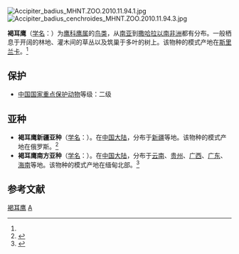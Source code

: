 {{Speciesbox
| name = 褐耳鹰
| status = LC 
| status_system = iucn3.1
| status_ref = <ref>{{IUCN2008 | assessors=BirdLife International | year=2008 | title=Accipiter badius | id=144395 | downloaded=19 February 2009}}</ref>
| image = Shikra1.jpg|雄性褐耳鹰
| image_caption = 雄性褐耳鹰
| genus = Accipiter
| species = badius
| authority = (Gmelin)<ref name='id1473'>{{cite web| url =http://www.bioinfo.cn/db05/BjdwSpecies.php?action=view&id=1473| title =褐耳鹰| work =《中国动物物种编目数据库》| publisher =中国科学院微生物研究所| author =中国科学院动物研究所| accessdate =2009-04-04| deadurl =yes| archiveurl =https://web.archive.org/web/20160305064004/http://www.bioinfo.cn/db05/BjdwSpecies.php?action=view&id=1473| archivedate =2016-03-05| df =}}</ref>
}}
[[File:Accipiter_badius_MHNT.ZOO.2010.11.94.1.jpg|thumb]]
[[File:Accipiter_badius_cenchroides_MHNT.ZOO.2010.11.94.3.jpg|thumb]]

'''褐耳鹰'''（[[学名|学名]]：{{lang|la|''Accipiter badius''}}）为[[鹰科|鹰科]][[鹰属|鹰属]]的[[鸟类|鸟类]]，从[[南亚|南亚]]到[[撒哈拉以南非洲|撒哈拉以南非洲]]都有分布。一般栖息于开阔的林地、灌木间的草丛以及筑巢于多叶的树上。该物种的模式产地在[[斯里兰卡|斯里兰卡]]。<ref name='id1473'/>

== 保护 ==
* [[中國國家重點保護野生動物名錄|中国国家重点保护动物]]等级：二级

== 亚种 ==
* '''褐耳鹰新疆亚种'''（[[学名|学名]]：{{lang|la|''Accipiter badius cenchroides''}}）。在[[中国大陆|中国大陆]]，分布于[[新疆|新疆]]等地。该物种的模式产地在俄罗斯。<ref name='id1474'>{{cite web| url =http://www.bioinfo.cn/db05/BjdwSpecies.php?action=view&id=1474| title =褐耳鹰新疆亚种| work =《中国动物物种编目数据库》| publisher =中国科学院微生物研究所| author =中国科学院动物研究所| accessdate =2009-04-04| deadurl =yes| archiveurl =https://web.archive.org/web/20160305080242/http://www.bioinfo.cn/db05/BjdwSpecies.php?action=view&id=1474| archivedate =2016-03-05| df =}}</ref>
* '''褐耳鹰南方亚种'''（[[学名|学名]]：{{lang|la|''Accipiter badius poliopsis''}}）。在[[中国大陆|中国大陆]]，分布于[[云南|云南]]、[[贵州|贵州]]、[[广西|广西]]、[[广东|广东]]、[[海南|海南]]等地。该物种的模式产地在缅甸北部。<ref name='id1475'>{{cite web| url =http://www.bioinfo.cn/db05/BjdwSpecies.php?action=view&id=1475| title =褐耳鹰南方亚种| work =《中国动物物种编目数据库》| publisher =中国科学院微生物研究所| author =中国科学院动物研究所| accessdate =2009-04-04| deadurl =yes| archiveurl =https://web.archive.org/web/20160305033132/http://www.bioinfo.cn/db05/BjdwSpecies.php?action=view&id=1475| archivedate =2016-03-05| df =}}</ref>

== 参考文献 ==
{{reflist}}
{{Taxonbar|from=Q715710}}

[[Category:鹰属|褐耳鹰]]
[[Category:1788年描述的鸟类|A]]